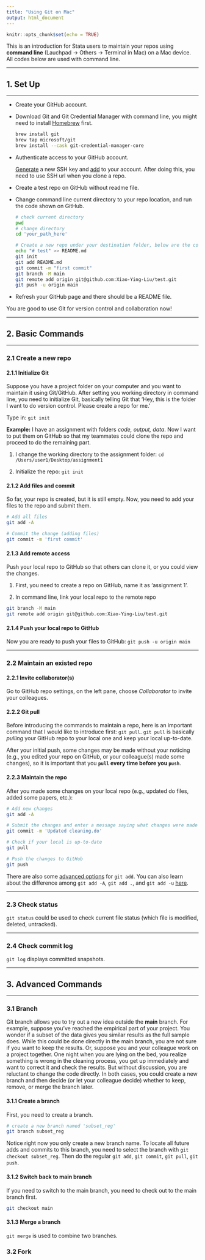 ```yaml
---
title: "Using Git on Mac"
output: html_document
---
```


```r
knitr::opts_chunk$set(echo = TRUE)
```

This is an introduction for Stata users to maintain your repos using **command line** (Lauchpad &rarr; Others &rarr; Terminal in Mac) on a Mac device. All codes below are used with command line.

***

## 1. Set Up

***

- Create your GitHub account.
- Download Git and Git Credential Manager with command line, you might need to install [Homebrew](https://brew.sh/) first.

  ```sh
  brew install git
  brew tap microsoft/git
  brew install --cask git-credential-manager-core
  ```
  
- Authenticate access to your GitHub account.
 
  [Generate](https://docs.github.com/en/authentication/connecting-to-github-with-ssh/generating-a-new-ssh-key-and-adding-it-to-the-ssh-agent) a new SSH key and [add](https://docs.github.com/en/authentication/connecting-to-github-with-ssh/adding-a-new-ssh-key-to-your-github-account) to your account. After doing this, you need to use SSH url when you clone a repo.
  
- Create a test repo on GitHub without readme file.

- Change command line current directory to your repo location, and run the code shown on GitHub.

  ```sh
  # check current directory
  pwd
  # change directory
  cd 'your_path_here'
  
  # Create a new repo under your destination folder, below are the codes from GitHub
  echo "# test" >> README.md
  git init
  git add README.md
  git commit -m "first commit"
  git branch -M main
  git remote add origin git@github.com:Xiao-Ying-Liu/test.git
  git push -u origin main
  ```

- Refresh your GitHub page and there should be a README file.

You are good to use Git for version control and collaboration now!

***

## 2. Basic Commands

***

### 2.1 Create a new repo

#### 2.1.1 Initialize Git

Suppose you have a project folder on your computer and you want to maintain it using Git/GitHub. After setting you working directory in command line, you need to initialize Git, basically telling Git that 'Hey, this is the folder I want to do version control. Please create a repo for me.' 

Type in: `git init`

**Example:** I have an assignment with folders *code, output, data*. Now I want to put them on GitHub so that my teammates could clone the repo and proceed to do the remaining part.

1. I change the working directory to the assignment folder: `cd /Users/user1/Desktop/assignment1`

2. Initialize the repo: `git init`

#### 2.1.2 Add files and commit

So far, your repo is created, but it is still empty. Now, you need to add your files to the repo and submit them.

```sh
# Add all files
git add -A

# Commit the change (adding files)
git commit -m 'first commit'
```

#### 2.1.3 Add remote access

Push your local repo to GitHub so that others can clone it, or you could view the changes.

1. First, you need to create a repo on GitHub, name it as 'assignment 1'.

2. In command line, link your local repo to the remote repo

  ```sh
  git branch -M main
  git remote add origin git@github.com:Xiao-Ying-Liu/test.git
  ```

#### 2.1.4 Push your local repo to GitHub

Now you are ready to push your files to GitHub: `git push -u origin main`

***

### 2.2 Maintain an existed repo

#### 2.2.1 Invite collaborator(s)

Go to GitHub repo settings, on the left pane, choose *Collaborator* to invite your colleagues.

#### 2.2.2 Git pull

Before introducing the commands to maintain a repo, here is an important command that I would like to introduce first: `git pull`. `git pull` is basically *pulling* your GitHub repo to your local one and keep your local up-to-date.

After your initial push, some changes may be made without your noticing (e.g., you edited your repo on GitHub, or your colleague(s) made some changes), so it is important that you **`pull` every time before you `push`**.

#### 2.2.3 Maintain the repo

After you made some changes on your local repo (e.g., updated do files, added some papers, etc.):

  ```sh
  # Add new changes
  git add -A
  
  # Submit the changes and enter a message saying what changes were made
  git commit -m 'Updated cleaning.do'
  
  # Check if your local is up-to-date
  git pull
  
  # Push the changes to GitHub
  git push
  ```

There are also some [advanced options](https://git-scm.com/docs/git-add) for `git add`.
You can also learn about the difference among `git add -A`, `git add .`, and `git add -u` [here](https://stackoverflow.com/questions/572549/difference-between-git-add-a-and-git-add?rq=1).

***

### 2.3 Check status

`git status` could be used to check current file status (which file is modified, deleted, untracked).

***

### 2.4 Check commit log

`git log` displays committed snapshots.

***

## 3. Advanced Commands

***

### 3.1 Branch

Git branch allows you to try out a new idea outside the **main** branch. For example, suppose you've reached the empirical part of your project. You wonder if a subset of the data gives you similar results as the full sample does. While this could be done directly in the main branch, you are not sure if you want to keep the results. Or, suppose you and your colleague work on a project together. One night when you are lying on the bed, you realize something is wrong in the cleaning process, you get up immediately and want to correct it and check the results. But without discussion, you are reluctant to change the code directly. In both cases, you could create a new branch and then decide (or let your colleague decide) whether to keep, remove, or merge the branch later.

#### 3.1.1 Create a branch

First, you need to create a branch.

```sh
# create a new branch named 'subset_reg'
git branch subset_reg
```

Notice right now you only create a new branch name. To locate all future adds and commits to this branch, you need to select the branch with `git checkout subset_reg`. Then do the regular `git add`, `git commit`, `git pull`, `git push`.

#### 3.1.2 Switch back to main branch

If you need to switch to the main branch, you need to check out to the main branch first.

```sh
git checkout main
```

#### 3.1.3 Merge a branch

`git merge` is used to combine two branches.

### 3.2 Fork



